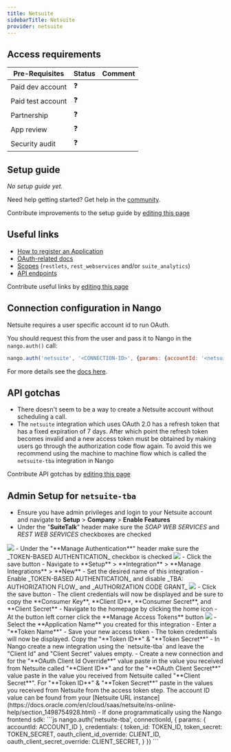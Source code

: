 ```yaml
---
title: Netsuite
sidebarTitle: Netsuite
provider: netsuite
---
```




<Overview />
<PreBuiltTooling />
<PreBuiltUseCases />

## Access requirements
| Pre-Requisites | Status | Comment|
| - | - | - |
| Paid dev account | ❓ |  |
| Paid test account | ❓ |  |
| Partnership | ❓ | |
| App review | ❓ |  |
| Security audit | ❓ | |


## Setup guide

_No setup guide yet._

<Tip>Need help getting started? Get help in the [community](https://nango.dev/slack).</Tip>

<Note>Contribute improvements to the setup guide by [editing this page](https://github.com/nangohq/nango/tree/master/docs-v2/integrations/all/netsuite.mdx)</Note>


## Useful links

-   [How to register an Application](https://docs.oracle.com/en/cloud/saas/netsuite/ns-online-help/section_157771482304.html#Enable-the-OAuth-2.0-Feature)
-   [OAuth-related docs](https://docs.oracle.com/en/cloud/saas/netsuite/ns-online-help/section_158081944642.html#Step-One-GET-Request-to-the-Authorization-Endpoint)
-   [Scopes](https://docs.oracle.com/en/cloud/saas/netsuite/ns-online-help/section_158081944642.html#subsect_158091028094) (`restlets`, `rest_webservices` and/or `suite_analytics`)
-   [API endpoints](https://system.netsuite.com/help/helpcenter/en_US/APIs/REST_API_Browser/record/v1/2023.1/index.html)

<Note>Contribute useful links by [editing this page](https://github.com/nangohq/nango/tree/master/docs-v2/integrations/all/netsuite.mdx)</Note>

## Connection configuration in Nango

Netsuite requires a user specific account id to run OAuth.

You should request this from the user and pass it to Nango in the `nango.auth()` call:

```js
nango.auth('netsuite', '<CONNECTION-ID>', {params: {accountId: '<netsuite-account-id>'}});
```

For more details see the [docs here](/guides/api-authorization/authorize-in-your-app-default-ui#apis-requiring-connection-specific-configuration-for-authorization).

## API gotchas

- There doesn't seem to be a way to create a Netsuite account without scheduling a call.
- The `netsuite` integration which uses OAuth 2.0 has a refresh token that has a fixed expiration of 7 days. After which point the refresh token becomes invalid and a new access token must be obtained by making users go through the authorization code flow again.
To avoid this we recommend using the machine to machine flow which is called the `netsuite-tba` integration in Nango

<Note>Contribute API gotchas by [editing this page](https://github.com/nangohq/nango/tree/master/docs-v2/integrations/all/netsuite.mdx)</Note>

## Admin Setup for `netsuite-tba`
-   Ensure you have admin privileges and login to your Netsuite account and navigate to **Setup** > **Company** > **Enable Features**
-   Under the "**SuiteTalk**" header make sure the _SOAP WEB SERVICES_ and _REST WEB SERVICES_ checkboxes are checked
<Frame>
  <img src="/images/netsuite-soap-rest-checkboxes.png" />
</Frame>
-   Under the "**Manage Authentication**" header make sure the _TOKEN-BASED AUTHENTICATION_ checkbox is checked
<Frame>
  <img src="/images/netsuite-tba-checkbox.png" />
</Frame>
-   Click the save button
-   Navigate to **Setup** > **Integration** > **Manage Integrations** > **New**
-   Set the desired name of this integration
-   Enable _TOKEN-BASED AUTHENTICATION_ and disable _TBA: AUTHORIZATION FLOW_ and _AUTHORIZATION CODE GRANT_
<Frame>
  <img src="/images/netsuite-tba-configuration.png" />
</Frame>
-   Click the save button
-   The client credentials will now be displayed and be sure to copy the **Consumer Key**, **Client ID**, **Consumer Secret**, and **Client Secret**
-   Navigate to the homepage by clicking the home icon
-   At the button left corner click the **Manage Access Tokens** button
<Frame>
  <img src="/images/netsuite-create-token.png" />
</Frame>
-   Select the **Application Name** you created for this integration
-   Enter a "**Token Name**"
-   Save your new access token
-   The token credentials will now be displayed. Copy the "**Token ID**" & "**Token Secret**"
-   In Nango create a new integration using the `netsuite-tba` and leave the "Client Id" and "Client Secret" values empty.
-   Create a new connection and for the "**OAuth Client Id Override**" value paste in the
value you received from Netsuite called "**Client ID**" and for the "**OAuth Client Secret**" value paste in the value you received
from Netsuite called "**Client Secret**". For "**Token ID**" & "**Token Secret**" paste in the values you received from Netsuite
from the access token step. The account ID value can be found from your [Netsuite URL instance](https://docs.oracle.com/en/cloud/saas/netsuite/ns-online-help/section_1498754928.html)
-   If done programmatically using the Nango frontend sdk:
```js
nango.auth('netsuite-tba', connectionId, {
  params: { accountId: ACCOUNT_ID },
  credentials: {
    token_id: TOKEN_ID,
    token_secret: TOKEN_SECRET,
    oauth_client_id_override: CLIENT_ID,
    oauth_client_secret_override: CLIENT_SECRET,
  }
})
```
